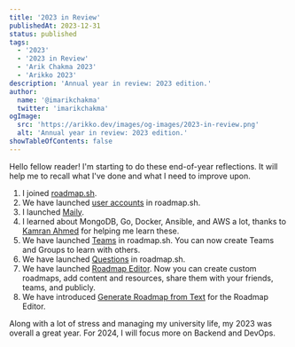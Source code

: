 ```yaml
---
title: '2023 in Review'
publishedAt: 2023-12-31
status: published
tags:
  - '2023'
  - '2023 in Review'
  - 'Arik Chakma 2023'
  - 'Arikko 2023'
description: 'Annual year in review: 2023 edition.'
author:
  name: '@imarikchakma'
  twitter: 'imarikchakma'
ogImage:
  src: 'https://arikko.dev/images/og-images/2023-in-review.png'
  alt: 'Annual year in review: 2023 edition.'
showTableOfContents: false
---
```


Hello fellow reader! I'm starting to do these end-of-year reflections. It will help me to recall what I've done and what I need to improve upon.

1. I joined [roadmap.sh](https://roadmap.sh).
2. We have launched [user accounts](https://twitter.com/kamrify/status/1647012578260819968) in roadmap.sh.
3. I launched [Maily](https://maily.to).
4. I learned about MongoDB, Go, Docker, Ansible, and AWS a lot, thanks to [Kamran Ahmed](https://twitter.com/kamrify) for helping me learn these.
5. We have launched [Teams](https://roadmap.sh/teams) in roadmap.sh. You can now create Teams and Groups to learn with others.
6. We have launched [Questions](https://twitter.com/kamrify/status/1705308902131155370) in roadmap.sh.
7. We have launched [Roadmap Editor](https://twitter.com/kamrify/status/1708293162693767426). Now you can create custom roadmaps, add content and resources, share them with your friends, teams, and publicly.
8. We have introduced [Generate Roadmap from Text](https://twitter.com/kamrify/status/1718242012179075324) for the Roadmap Editor.

Along with a lot of stress and managing my university life, my 2023 was overall a great year. For 2024, I will focus more on Backend and DevOps.
